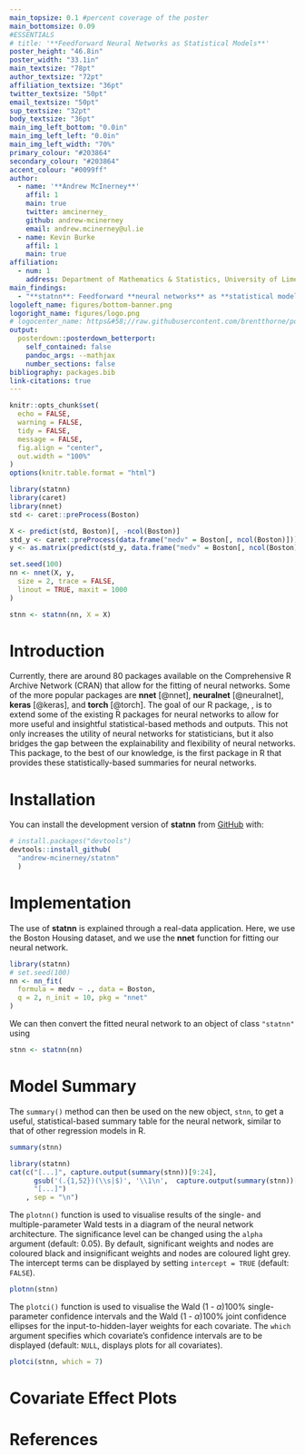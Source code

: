 ```yaml
---
main_topsize: 0.1 #percent coverage of the poster
main_bottomsize: 0.09
#ESSENTIALS
# title: '**Feedforward Neural Networks as Statistical Models**'
poster_height: "46.8in"
poster_width: "33.1in"
main_textsize: "78pt"
author_textsize: "72pt"
affiliation_textsize: "36pt"
twitter_textsize: "50pt"
email_textsize: "50pt"
sup_textsize: "32pt"
body_textsize: "36pt"
main_img_left_bottom: "0.0in"
main_img_left_left: "0.0in"
main_img_left_width: "70%"
primary_colour: "#203864"
secondary_colour: "#203864"
accent_colour: "#0099ff"
author:
  - name: '**Andrew McInerney**'
    affil: 1
    main: true
    twitter: amcinerney_
    github: andrew-mcinerney
    email: andrew.mcinerney@ul.ie
  - name: Kevin Burke
    affil: 1
    main: true
affiliation:
  - num: 1
    address: Department of Mathematics & Statistics, University of Limerick
main_findings:
  - "**statnn**: Feedforward **neural networks** as **statistical models**"
logoleft_name: figures/bottom-banner.png
logoright_name: figures/logo.png
# logocenter_name: https&#58;//raw.githubusercontent.com/brentthorne/posterdown/master/images/qr-code-black.png
output: 
  posterdown::posterdown_betterport:
    self_contained: false
    pandoc_args: --mathjax
    number_sections: false
bibliography: packages.bib
link-citations: true
---
```


```r
knitr::opts_chunk$set(
  echo = FALSE,
  warning = FALSE,
  tidy = FALSE,
  message = FALSE,
  fig.align = "center",
  out.width = "100%"
)
options(knitr.table.format = "html")
```

```r
library(statnn)
library(caret)
library(nnet)
std <- caret::preProcess(Boston)

X <- predict(std, Boston)[, -ncol(Boston)]
std_y <- caret::preProcess(data.frame("medv" = Boston[, ncol(Boston)]))
y <- as.matrix(predict(std_y, data.frame("medv" = Boston[, ncol(Boston)])))

set.seed(100)
nn <- nnet(X, y,
  size = 2, trace = FALSE,
  linout = TRUE, maxit = 1000
)

stnn <- statnn(nn, X = X)
```


# Introduction

Currently, there are around 80 packages available on the Comprehensive R Archive Network (CRAN) that allow for the fitting of neural networks.
Some of the more popular packages are **nnet** [@nnet], **neuralnet** [@neuralnet], **keras** [@keras], and **torch** [@torch].
The goal of our R package, \textbf{statnn}, is to extend some of the existing R packages for neural networks to allow for more useful and insightful statistical-based methods and outputs.
This not only increases the utility of neural networks for statisticians, but it also bridges the gap between the explainability and flexibility of neural networks.
This package, to the best of our knowledge, is the first package in R that provides these statistically-based summaries for neural networks.


# Installation
You can install the development version of **statnn** from [GitHub](https://github.com/) with:

```r
# install.packages("devtools")
devtools::install_github(
  "andrew-mcinerney/statnn"
  )
```

# Implementation

The use of **statnn** is explained through a real-data application.
Here, we use the Boston Housing dataset, and we use the **nnet** function for fitting our neural network.

```r
library(statnn)
# set.seed(100)
nn <- nn_fit(
  formula = medv ~ ., data = Boston,
  q = 2, n_init = 10, pkg = "nnet"
)
```


We can then convert the fitted neural network to an object of class `"statnn"` using 

```r
stnn <- statnn(nn)
```

# Model Summary

The `summary()` method can then be used on the new object, `stnn`, to get a useful, statistical-based summary table for the neural network, similar to that of other regression models in R.

```r
summary(stnn)
```

```r
library(statnn)
cat(c("[...]", capture.output(summary(stnn))[9:24],
      gsub('(.{1,52})(\\s|$)', '\\1\n',  capture.output(summary(stnn))[25]),
      "[...]")
    , sep = "\n")
```

The `plotnn()` function is used to visualise results of the single- and multiple-parameter Wald tests in a diagram of the neural network architecture.
The significance level can be changed using the `alpha` argument (default: 0.05).
By default, significant weights and nodes are coloured black and insignificant weights and nodes are coloured light grey.
The intercept terms can be displayed by setting `intercept = TRUE` (default: `FALSE`).

```r
plotnn(stnn)
```

The `plotci()` function is used to visualise the Wald (1 - $\alpha$)100\% single-parameter confidence intervals and the Wald (1 - $\alpha$)100\% joint confidence ellipses for the input-to-hidden-layer weights for each covariate.
The `which` argument specifies which covariate's confidence intervals are to be displayed (default: `NULL`, displays plots for all covariates).

```r
plotci(stnn, which = 7)
```

# Covariate Effect Plots

# References
